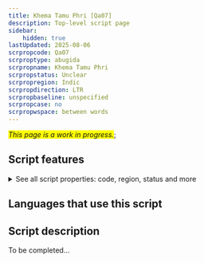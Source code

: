 ```yaml
---
title: Khema Tamu Phri [Qa07]
description: Top-level script page
sidebar:
    hidden: true
lastUpdated: 2025-08-06
scrpropcode: Qa07
scrproptype: abugida
scrpropname: Khema Tamu Phri
scrpropstatus: Unclear
scrpropregion: Indic
scrpropdirection: LTR
scrpropbaseline: unspecified
scrpropcase: no
scrpropwspace: between words
---
```


<span style='background-color:yellow'>_This page is a work in progress._</span>;


## Script features

<details>
<summary> See all script properties: code, region, status and more</summary>
<ScriptInfo />
</details>

## Languages that use this script

<WsList script='Qa07' wsMax='5' />

## Script description

To be completed...

